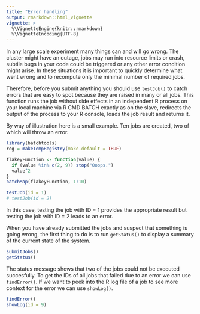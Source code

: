 ```yaml
---
title: "Error handling"
output: rmarkdown::html_vignette
vignette: >
  %\VignetteEngine{knitr::rmarkdown}
  %\VignetteEncoding{UTF-8}
---
```


In any large scale experiment many things can and will go wrong. 
The cluster might have an outage, jobs may run into resource limits or crash, subtile bugs in your code could be triggered or any other error condition might arise. 
In these situations it is important to quickly determine what went wrong and to recompute only the minimal number of required jobs.

Therefore, before you submit anything you should use `testJob()` to catch errors that are easy to spot because they are raised in many or all jobs. 
This function runs the job without side effects in an independent R process on your local machine via R CMD BATCH exactly as on the slave, redirects the output of the process to your R console, loads the job result and returns it.

By way of illustration here is a small example. 
Ten jobs are created, two of which will throw an error.

```r
library(batchtools)
reg = makeTempRegistry(make.default = TRUE)

flakeyFunction <- function(value) {
  if (value %in% c(2, 9)) stop("Ooops.")
  value^2
}
batchMap(flakeyFunction, 1:10)
```

```r
testJob(id = 1)
# testJob(id = 2)
```

In this case, testing the job with ID = 1 provides the appropriate result but testing the job with ID = 2 leads to an error.

When you have already submitted the jobs and suspect that something is going wrong, the first thing to do is to run `getStatus()` to display a summary of the current state of the system.


```r
submitJobs()
getStatus()
```

The status message shows that two of the jobs could not be executed succesfully.
To get the IDs of all jobs that failed due to an error we can use `findError()`. 
If we want to peek into the R log file of a job to see more context for the error we can use `showLog()`.

```r
findError()
showLog(id = 9)
```

